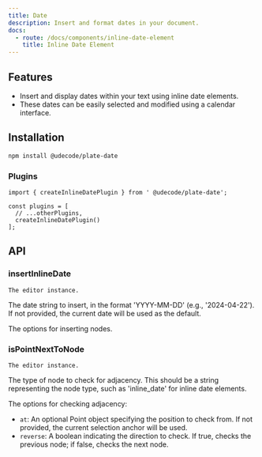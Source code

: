 ```yaml
---
title: Date
description: Insert and format dates in your document.
docs:
  - route: /docs/components/inline-date-element
    title: Inline Date Element
---
```


<ComponentPreview name="playground-demo" id="inlinedate" />

<PackageInfo>

## Features

- Insert and display dates within your text using inline date elements.
- These dates can be easily selected and modified using a calendar interface.

</PackageInfo>

## Installation

```bash
npm install @udecode/plate-date
```

### Plugins

```tsx
import { createInlineDatePlugin } from ' @udecode/plate-date';

const plugins = [
  // ...otherPlugins,
  createInlineDatePlugin()
];
```


## API

### insertInlineDate

<APIOptions>

<APIItem name="editor" type="TEditor">

    The editor instance.

</APIItem>

<APIItem name="date" type="string">

The date string to insert, in the format 'YYYY-MM-DD' (e.g., '2024-04-22'). If not provided, the current date will be used as the default.

</APIItem>

<APIItem name="options" type="InsertNodesOptions">

The options for inserting nodes.

</APIItem>
</APIOptions>


### isPointNextToNode

<APIOptions>

<APIItem name="editor" type="TEditor">

    The editor instance.

</APIItem>

<APIItem name="nodeType" type="string">

The type of node to check for adjacency. This should be a string representing the node type, such as 'inline_date' for inline date elements.

</APIItem>

<APIItem name="options" type="{
    at?: Point;
    reverse: boolean;
  }">

The options for checking adjacency:

- `at`: An optional Point object specifying the position to check from. If not provided, the current selection anchor will be used.
- `reverse`: A boolean indicating the direction to check. If true, checks the previous node; if false, checks the next node.

</APIItem>
</APIOptions>